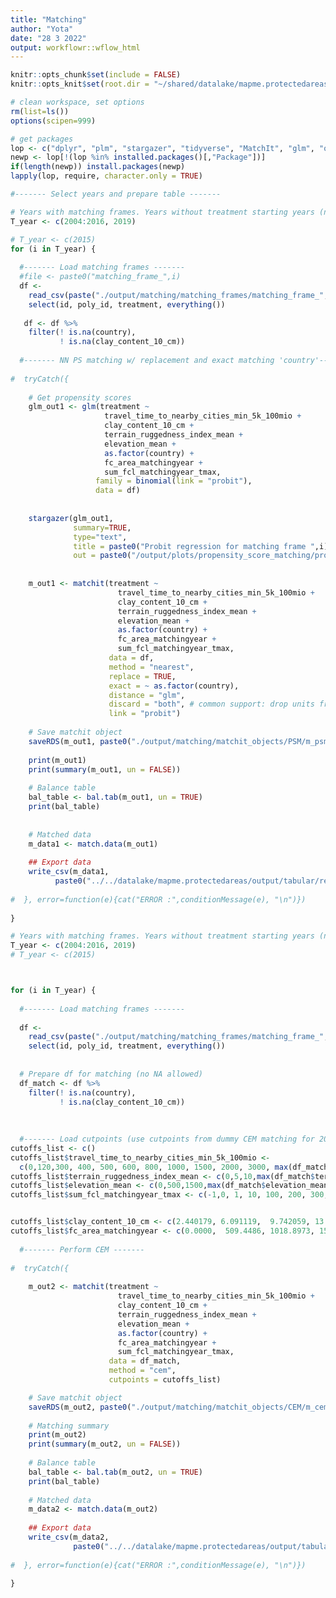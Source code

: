 ```yaml
---
title: "Matching"
author: "Yota"
date: "28 3 2022"
output: workflowr::wflow_html
---
```


```r
knitr::opts_chunk$set(include = FALSE)
knitr::opts_knit$set(root.dir = "~/shared/datalake/mapme.protectedareas")
```


```r
# clean workspace, set options
rm(list=ls())
options(scipen=999)

# get packages
lop <- c("dplyr", "plm", "stargazer", "tidyverse", "MatchIt", "glm", "optmatch", "cobalt", "gridExtra")
newp <- lop[!(lop %in% installed.packages()[,"Package"])]
if(length(newp)) install.packages(newp)
lapply(lop, require, character.only = TRUE)

```


```r
#------- Select years and prepare table -------

# Years with matching frames. Years without treatment starting years (no BMZ number started in these years) 2003, 2017, 2018, 2020
T_year <- c(2004:2016, 2019)

# T_year <- c(2015)
for (i in T_year) {
  
  #------- Load matching frames -------
  #file <- paste0("matching_frame_",i)
  df <- 
    read_csv(paste("./output/matching/matching_frames/matching_frame_",i,".csv", sep = "")) %>% 
    select(id, poly_id, treatment, everything())
  
   df <- df %>% 
    filter(! is.na(country),
           ! is.na(clay_content_10_cm))
   
  #------- NN PS matching w/ replacement and exact matching 'country'-------
  
#  tryCatch({
    
    # Get propensity scores
    glm_out1 <- glm(treatment ~ 
                     travel_time_to_nearby_cities_min_5k_100mio + 
                     clay_content_10_cm + 
                     terrain_ruggedness_index_mean +
                     elevation_mean + 
                     as.factor(country) +
                     fc_area_matchingyear +
                     sum_fcl_matchingyear_tmax,
                   family = binomial(link = "probit"), 
                   data = df)
      
    
    stargazer(glm_out1,
              summary=TRUE,
              type="text",
              title = paste0("Probit regression for matching frame ",i),
              out = paste0("/output/plots/propensity_score_matching/probit_summary_",i,".html"))
    
  
    m_out1 <- matchit(treatment ~
                        travel_time_to_nearby_cities_min_5k_100mio +
                        clay_content_10_cm +
                        terrain_ruggedness_index_mean +
                        elevation_mean +
                        as.factor(country) +
                        fc_area_matchingyear +
                        sum_fcl_matchingyear_tmax,
                      data = df,
                      method = "nearest",
                      replace = TRUE,
                      exact = ~ as.factor(country),
                      distance = "glm", 
                      discard = "both", # common support: drop units from both groups 
                      link = "probit")
    
    # Save matchit object
    saveRDS(m_out1, paste0("./output/matching/matchit_objects/PSM/m_psm_", i, ".rds"))
    
    print(m_out1)
    print(summary(m_out1, un = FALSE))
    
    # Balance table
    bal_table <- bal.tab(m_out1, un = TRUE)
    print(bal_table)
    
    
    # Matched data
    m_data1 <- match.data(m_out1)
    
    ## Export data
    write_csv(m_data1, 
          paste0("../../datalake/mapme.protectedareas/output/tabular/regression_input/PSM/ps_matched_data_", i, ".csv"))
  
#  }, error=function(e){cat("ERROR :",conditionMessage(e), "\n")})
  
}
```

```r
# Years with matching frames. Years without treatment starting years (no BMZ number started in these years) 2003, 2017, 2018, 2020
T_year <- c(2004:2016, 2019)
# T_year <- c(2015)



for (i in T_year) {
  
  #------- Load matching frames -------
  
  df <- 
    read_csv(paste("./output/matching/matching_frames/matching_frame_",i,".csv", sep = "")) %>% 
    select(id, poly_id, treatment, everything())
  
  
  # Prepare df for matching (no NA allowed)
  df_match <- df %>% 
    filter(! is.na(country),
           ! is.na(clay_content_10_cm))
  
  
  
  #------- Load cutpoints (use cutpoints from dummy CEM matching for 2015) -------
cutoffs_list <- c()
cutoffs_list$travel_time_to_nearby_cities_min_5k_100mio <-
  c(0,120,300, 400, 500, 600, 800, 1000, 1500, 2000, 3000, max(df_match$travel_time_to_nearby_cities_min_5k_100mio,na.rm = T)) # 0-2hrs, 2-6 hrs, >6 hrs
cutoffs_list$terrain_ruggedness_index_mean <- c(0,5,10,max(df_match$terrain_ruggedness_index_mean,na.rm = T))
cutoffs_list$elevation_mean <- c(0,500,1500,max(df_match$elevation_mean,na.rm = T))
cutoffs_list$sum_fcl_matchingyear_tmax <- c(-1,0, 1, 10, 100, 200, 300, 400, 500, 600, 1000, max(df_match$sum_fcl_matchingyear_tmax))


cutoffs_list$clay_content_10_cm <- c(2.440179, 6.091119,  9.742059, 13.392999, 17.043938, 20.694878, 24.345818, 27.996758, 31.647698, 35.298637, 38.949577, 42.600517, 46.251457, 49.902397, 53.553337, 57.204276, 60.855216, 64.506156)
cutoffs_list$fc_area_matchingyear <- c(0.0000,  509.4486, 1018.8973, 1528.3459, 2037.7946, 2547.2432, 3056.6918, 3566.1405, 4075.5891, 4585.0378, 5094.4864, 5603.9350, 6113.3837, 6622.8323, 7132.2810, 7641.7296, 8151.1782, 8660.6269)
  
  #------- Perform CEM -------
  
#  tryCatch({
    
    m_out2 <- matchit(treatment ~
                        travel_time_to_nearby_cities_min_5k_100mio +
                        clay_content_10_cm +
                        terrain_ruggedness_index_mean +
                        elevation_mean +
                        as.factor(country) +
                        fc_area_matchingyear +
                        sum_fcl_matchingyear_tmax,
                      data = df_match,
                      method = "cem",
                      cutpoints = cutoffs_list)

    # Save matchit object
    saveRDS(m_out2, paste0("./output/matching/matchit_objects/CEM/m_cem_", i, ".rds"))
    
    # Matching summary
    print(m_out2)
    print(summary(m_out2, un = FALSE))
    
    # Balance table
    bal_table <- bal.tab(m_out2, un = TRUE)
    print(bal_table)
    
    # Matched data
    m_data2 <- match.data(m_out2) 
    
    ## Export data
    write_csv(m_data2, 
              paste0("../../datalake/mapme.protectedareas/output/tabular/regression_input/CEM/ce_matched_data_", i, ".csv"))
    
#  }, error=function(e){cat("ERROR :",conditionMessage(e), "\n")})
  
}

```

